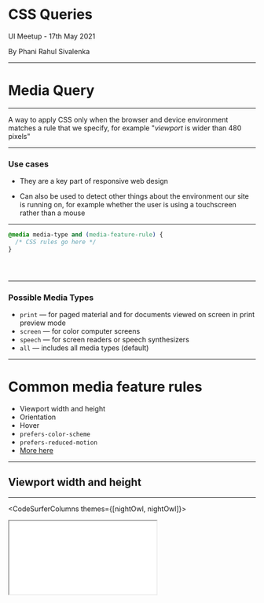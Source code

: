 



<Head>

<script async src="https://cpwebassets.codepen.io/assets/embed/ei.js"></script>

</Head>

# CSS Queries

UI Meetup - 17th May 2021

By Phani Rahul Sivalenka

---

# Media Query

---

<div style={{ padding: 16 }}>

A way to apply CSS only when the browser and device environment matches a rule that we specify, for example "_viewport_ is wider than 480 pixels"

</div>

---

### Use cases

<div className="text-left margin-auto w-max-80p">

- They are a key part of responsive web design

- Can also be used to detect other things about the environment our site is running on, for example whether the user is using a touchscreen rather than a mouse

</div>

---

<CodeSurfer theme={nightOwl}>

```css subtitle="Syntax looks like this"
@media media-type and (media-feature-rule) {
  /* CSS rules go here */
}
```

```diff 1[8:18] subtitle="A media type, which tells the browser what kind of media this code is for (e.g. print, or screen)"

```

```diff 1[24:42] subtitle="A media expression, which is a rule, or test that must be passed for the contained CSS to be applied"

```

```diff 2 subtitle="A set of CSS rules that will be applied if the test passes and the media type is correct"

```

</CodeSurfer>

---

### Possible Media Types

<div className="text-left margin-auto w-max-80p">

- `print` — for paged material and for documents viewed on screen in print preview mode
- `screen` — for color computer screens
- `speech` — for screen readers or speech synthesizers
- `all` — includes all media types (default)

</div>

---

# Common media feature rules

<div className="text-left margin-auto w-max-80p">

- Viewport width and height
- Orientation
- Hover
- `prefers-color-scheme`
- `prefers-reduced-motion`
- [More here](https://developer.mozilla.org/en-US/docs/Web/CSS/Media_Queries/Using_media_queries#media_features)

</div>

---

## Viewport width and height

---

<CodeSurferColumns themes={[nightOwl, nightOwl]}>

<Step>

<iframe className="fixed resizable-iframe" src="viewport-width.html" />

```css
.items {
  display: flex;
  flex-direction: row;
  /* other styles */
}

.item {
  width: 120px;
  min-width: 120px;
  /* other styles */
}

@media screen and (max-width: 420px) {
  .items {
    flex-direction: column;
  }

  .item {
    width: 100%;
  }
}
```

</Step>

<Step>

<iframe className="fixed resizable-iframe" src="viewport-width.html" />

```diff 1:11 subtitle="when viewport width is greater than 420px"

```

</Step>

<Step>

<iframe className="fixed resizable-iframe" src="viewport-width.html" />

```diff 12:21 subtitle="when viewport width is less than or equal to 420px"

```

</Step>

</CodeSurferColumns>

---

<CodeSurferColumns themes={[nightOwl, nightOwl]}>

<Step>

<iframe
  className="fixed resizable-iframe"
  src="viewport-width-mobile-first.html"
/>

```css subtitle="Recommended to take mobile-first approach to RWD"
.items {
  display: flex;
  flex-direction: column;
  /* other styles */
}

.item {
  width: 100%;
  /* other styles */
}

@media screen and (min-width: 420px) {
  .items {
    flex-direction: row;
    flex-wrap: wrap;
  }

  .item {
    width: 120px;
    min-width: 120px;
  }
}
```

</Step>

<Step>

<iframe
  className="fixed resizable-iframe"
  src="viewport-width-mobile-first.html"
/>

```diff 1:11 subtitle="first, when viewport width is less than 420px"

```

</Step>

<Step>

<iframe
  className="fixed resizable-iframe"
  src="viewport-width-mobile-first.html"
/>

```diff 12:21 subtitle="then, when viewport width is greater than or equal to 420px"

```

</Step>

</CodeSurferColumns>

---

Refer [MDN: Mobile first responsive design](https://developer.mozilla.org/en-US/docs/Learn/CSS/CSS_layout/Media_queries#active_learning_mobile_first_responsive_design) for a walkthrough

---

<CodeSurferColumns themes={[nightOwl, nightOwl]}>

<Step>

```css
@media (orientation: landscape) {
  body {
    color: rebeccapurple;
  }
}
```

<div className="plain-text">

Allows us to test for portrait or landscape mode

### Possible Values

- `portrait`
- `landscape`

</div>

</Step>

</CodeSurferColumns>

---

<CodeSurferColumns themes={[nightOwl, nightOwl]}>

<Step>

```css
@media (hover: hover) {
  body {
    color: rebeccapurple;
  }
}
```

<div className="plain-text">

To test if the user has the ability to hover over an element, which essentially means they are using some kind of pointing device; touchscreen and keyboard navigation do not hover.

### Possible Values

- `hover`
- `none`

</div>

</Step>

</CodeSurferColumns>

---

<CodeSurferColumns themes={[nightOwl, nightOwl]}>

<Step>

```css
body {
  --bg-color: white;
  --text-color: black;

  background-color: var(--bg-color);
  color: var(--text-color);
}

@media screen and (prefers-color-scheme: light) {
  body {
    --bg-color: black;
    --text-color: white;
  }
}
```

<div className="plain-text">

To determine whether we serve a “dark” or a “light” theme based on the user's system or browser preferences.

### Possible Values

- `dark`
- `light`

</div>

</Step>

</CodeSurferColumns>

---

<CodeSurferColumns themes={[nightOwl, nightOwl]}>

<Step>

```css
@media screen and (prefers-reduced-motion: reduce) {
  * {
    /* Very short durations means JavaScript that 
    relies on events still works */
    animation-duration: 0.001ms !important;
    animation-iteration-count: 1 !important;
    transition-duration: 0.001ms !important;
  }
}
```

<div className="plain-text">

To detect if the user has the reduced motion preference activated to minimize the amount of movements and animations.

### Possible Values

- `reduce`
- `no-preference`

</div>

</Step>

</CodeSurferColumns>

---

# Media Query: Logical Operators

---

<CodeSurferColumns themes={[nightOwl, nightOwl]}>

<Step>

```css
@media screen and (min-width: 30em) and (orientation: landscape) {
  ...;
}
```

<div className="plain-content">

`and` — for combining multiple media features into a single media query

</div>

</Step>

</CodeSurferColumns>

---

<CodeSurferColumns themes={[nightOwl, nightOwl]}>

<Step>

```css
@media not screen and (color), print and (color) {
  ...;
}
```

<div className="plain-content">

`,` (or) — to combine multiple media queries into a single rule

</div>

</Step>

<Step>

```css
@media (not (screen and (color))), (print and (color)) {
  ...;
}
```

<div className="plain-content">

evaluates to

</div>

</Step>

</CodeSurferColumns>

---

<CodeSurferColumns themes={[nightOwl, nightOwl]}>

<Step>

```css
@media not all and (monochrome) {
  ...;
}
```

<div className="plain-content">

`not` — to negate an <span style={{ fontWeight: 'bold', fontStyle: 'italic', color: 'orange' }}>entire</span> media query

</div>

</Step>

<Step>

```css
@media not (all and (monochrome)) {
  ...;
}
```

<div className="plain-content">

evaluates to

</div>

</Step>

</CodeSurferColumns>

---

To review, the syntax of media query is as follows

<img src={MediaQuerySyntax} alt="Media Query Syntax" />

---

# References

<div className="text-left margin-auto w-max-80p">

- [MDN: Beginner's guide to media queries](https://developer.mozilla.org/en-US/docs/Learn/CSS/CSS_layout/Media_queries)
- [CSS-Tricks: A complete guide on CSS Media Queries](https://css-tricks.com/a-complete-guide-to-css-media-queries/)

</div>

---

# Container Query

Experimental

---

While a media query is used to change the document layout based on the size of the viewport,

a container query is used to change the layout of components based on the available width of their container.

---

<img
  src={ComparisonMediaQueryVsContainerQuery}
  alt="Media query vs Container query"
  style={{ height: '100%' }}
/>

---

<div className="warning">

The CSS container queries are only supported in Chrome Canary under an experiment flag for now.

</div>

<picture>
  <source
    type="image/webp"
    srcset="https://caniuse.bitsofco.de/image/css-container-queries.webp"
  />
  <source
    type="image/png"
    srcset="https://caniuse.bitsofco.de/image/css-container-queries.png"
  />
  <img
    src="https://caniuse.bitsofco.de/image/css-container-queries.jpg"
    alt="Data on support for the css-container-queries feature across the major browsers from caniuse.com"
  />
</picture>

---

<CodeSurfer theme={nightOwl}>

```css title="Usage" subtitle="Usage might change as it is still experimental"
.container {
  /* to tell the browser to only repaint the affected area */
  contain: layout inline-size;
}

.child {
  /* default child styles */
}

@container (min-width: 400px) {
  .child {
    /* child styles when its container (.container) width
    is greater than or equal to 400px */
  }
}
```

</CodeSurfer>

---

<p
  class="codepen"
  data-height="498"
  data-theme-id="light"
  data-default-tab="result"
  data-user="shadeed"
  data-slug-hash="ExZEEjZ"
  style="height: 498px; box-sizing: border-box; display: flex; align-items: center; justify-content: center; border: 2px solid; margin: 1em 0; padding: 1em;"
  data-pen-title="Article - QC"
>
  <span>
    See the Pen{' '}
    <a href="https://codepen.io/shadeed/pen/ExZEEjZ">Article - QC</a> by Ahmad
    Shadeed (<a href="https://codepen.io/shadeed">@shadeed</a>) on{' '}
    <a href="https://codepen.io">CodePen</a>.
  </span>
</p>

<div style={{fontSize: '16px'}}>

Source: [Ahmad Shadeed: Say Hello To CSS Container Queries](https://ishadeed.com/article/say-hello-to-css-container-queries/)

</div>

---

# References

<div className="text-left margin-auto w-max-80p">

- [Ahmad Shadeed: Say Hello To CSS Container Queries](https://ishadeed.com/article/say-hello-to-css-container-queries/)
- [CSS Tricks: Say Hello to CSS Container Queries](https://css-tricks.com/say-hello-to-css-container-queries/)
- [CSS Tricks: Next Gen CSS: @container](https://css-tricks.com/next-gen-css-container/)

</div>

---

Thank You

